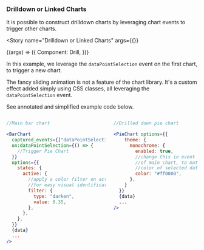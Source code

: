 

<Version />

<Meta
  title="Charts/Advanced Examples/Drilldown or Linked Charts"
/>

### Drilldown or Linked Charts
It is possible to construct drilldown charts by leveraging chart events to trigger other charts.


<Story
name="Drilldown or Linked Charts"
args={{}}
>
{(args) => ({
  Component: Drill,
})}
</Story>

<div class="content">
  <p>
    In this example, we leverage the <code>dataPointSelection</code> event on the first chart, to trigger a new chart.
  </p>
  <p>
    The fancy sliding animation is not a feature of the chart library. It's a custom effect added simply using CSS classes, all leveraging the <code>dataPointSelection</code> event.
  </p>
  <p>
    See annotated and simplified example code below.
  </p>
</div>

<div class="columns">
<div class="column">

```jsx
//Main bar chart

<BarChart 
  captured_events={["dataPointSelection"]}
  on:dataPointSelection={() => {
    //Trigger Pie Chart
  }}
  options={{
    states: {
      active: {
        //apply a color filter on active state
        //for easy visual identification
        filter: {
          type: "darken",
          value: 0.35,
        },
      },
    },
  }}
  {data}
  ...
/>
```

</div>
<div class="column">

```jsx
//Drilled down pie chart

<PieChart options={{
    theme: {
      monochrome: {
        enabled: true,
        //change this in event listener
        //of main chart, to match 
        //color of selected data
        color: "#ff0000",
      },
    }
  }}
  {data}
  ...
/>
```

</div>
</div>